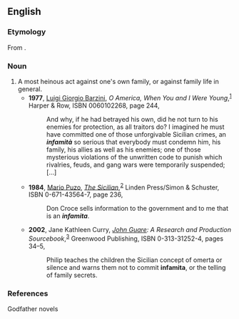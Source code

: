 ==English==
{{rfv}}
===Etymology===
From {{It.}} {{term|infamità}}.

===Noun===
{{en-noun}}

# A most heinous act against one's own family, or against family life in general.
#* '''1977''', [[w:Luigi Barzini, Jr.|Luigi Giorgio Barzini]], ''O America, When You and I Were Young'',<sup>[http://books.google.com/books?id=wNgqAAAAMAAJ]</sup> Harper &amp; Row, ISBN 0060102268, page 244,
#*: And why, if he had betrayed his own, did he not turn to his enemies for protection, as all traitors do? I imagined he must have committed one of those unforgivable Sicilian crimes, an '''''infamità''''' <!-- [sic] italics, accent --> so serious that everybody must condemn him, his family, his allies as well as his enemies; one of those mysterious violations of the unwritten code to punish which rivalries, feuds, and gang wars were temporarily suspended; […]
#* '''1984''', [[w:Mario Puzo|Mario Puzo]], ''[[w:The Sicilian|The Sicilian]]'',<sup>[http://books.google.com/books?id=w0_QOUFxtbUC]</sup> Linden Press/Simon &amp; Schuster, ISBN 0-671-43564-7, page 236,
#*: Don Croce sells information to the government and to me that is an '''''infamita'''''. <!-- [sic] italics -->
#* '''2002''', Jane Kathleen Curry, ''[[w:John Guare|John Guare]]: A Research and Production Sourcebook'',<sup>[http://books.google.com/books?id=fXWALFdhyusC]</sup> Greenwood Publishing, ISBN 0-313-31252-4, pages 34–5,
#*: Philip teaches the children the Sicilian concept of omerta or silence and warns them not to commit '''infamita''', or the telling of family secrets.

===References===
Godfather novels
